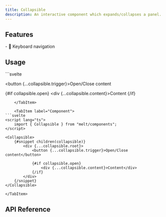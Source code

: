 ```yaml
---
title: Collapsible
description: An interactive component which expands/collapses a panel.
---
```


<Preview client:load />

## Features

<Features>
- 🎹 Keyboard navigation
</Features>

## Usage

<Tabs>
	<TabItem label="Builder">
```svelte
<script lang="ts">
	import { Collapsible } from "melt";

	const collapsible = new Collapsible();
</script>

<button {...collapsible.trigger}>Open/Close content</button>

{#if collapsible.open}
    <div {...collapsible.content}>Content</div>
{/if}
```
	</TabItem>

	<TabItem label="Component">
```svelte
<script lang="ts">
	import { Collapsible } from "melt/components";
</script>

<Collapsible>
    {#snippet children(collapsible)}
        <div {...collapsible.root}>
            <button {...collapsible.trigger}>Open/Close content</button>
            
            {#if collapsible.open}
                <div {...collapsible.content}>Content</div>
            {/if}
        </div>
    {/snippet}
</Collapsible>
```
	</TabItem>
</Tabs>

## API Reference

<ApiTable entry="Collapsible" />
